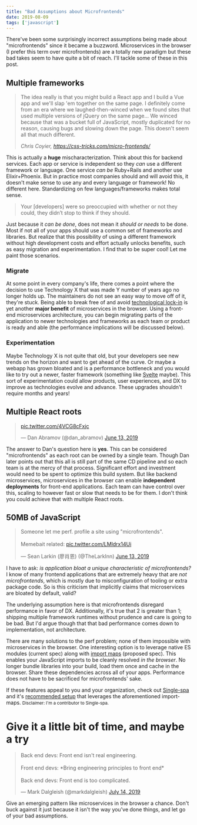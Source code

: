 ```yaml
---
title: "Bad Assumptions about Microfrontends"
date: 2019-08-09
tags: ['javascript']
---
```


There've been some surprisingly incorrect assumptions being made about "microfrontends" since it became a buzzword. Microservices in the browser (I prefer this term over microfrontends) are a totally new paradigm but these bad takes seem to have quite a bit of reach. I'll tackle some of these in this post. 

## Multiple frameworks

> The idea really is that you might build a React app and I build a Vue app and we'll slap 'em together on the same page. I definitely come from an era where we laughed-then-winced when we found sites that used multiple versions of jQuery on the same page... We winced because that was a bucket full of JavaScript, mostly duplicated for no reason, causing bugs and slowing down the page. This doesn't seem all that much different.
>
> *Chris Coyier, https://css-tricks.com/micro-frontends/*

This is actually a **huge** mischaracterization. Think about this for backend services. Each app or service is independent so they *can* use a different framework or language. One service *can be* Ruby+Rails and another use Elixir+Phoenix. But in practice most companies should and will avoid this, it doesn't make sense to use any and every language or framework! No different here. Standardizing on few languages/frameworks makes total sense.

> Your [developers] were so preoccupied with whether or not they could, they didn’t stop to think if they should.

Just because it *can be done*, does not mean it *should or needs* to be done. Most if not all of your apps should use a common set of frameworks and libraries. But realize that this possibility of using a different framework without high development costs and effort actually unlocks benefits, such as easy migration and experimentation. I find that to be super cool! Let me paint those scenarios.

### Migrate

At some point in every company's life, there comes a point where the decision to use Technology X that was made Y number of years ago no longer holds up. The maintainers do not see an easy way to move off of it, they're stuck. Being able to break free of and avoid [technological lock-in](https://en.wikipedia.org/wiki/Vendor_lock-in#Technology_lock-in) is yet another **major benefit** of microservices in the browser. Using a front-end microservices architecture, you can begin migrating parts of the application to newer technologies and frameworks as each team or product is ready and able (the performance implications will be discussed below).

### Experimentation

Maybe Technology X is not quite that old, but your developers see new trends on the horizon and want to get ahead of the curve. Or maybe a webapp has grown bloated and is a performance bottleneck and you would like to try out a newer, faster framework (something like [Svelte](https://github.com/sveltejs/svelte) maybe). This sort of experimentation could allow products, user experiences, and DX to improve as technologies evolve and advance. These upgrades shouldn't require months and years!

## Multiple React roots

<blockquote class="twitter-tweet" data-conversation="none" data-lang="en"><p lang="und" dir="ltr"><a href="https://t.co/4VCG8cFxjc" aria-label="Meme: Multiple React roots on the page. Is this microfrontends?">pic.twitter.com/4VCG8cFxjc</a></p>&mdash; Dan Abramov (@dan_abramov) <a href="https://twitter.com/dan_abramov/status/1139157092420505600?ref_src=twsrc%5Etfw">June 13, 2019</a></blockquote>

The answer to Dan's question here is **yes**. This can be considered "microfrontends" as each root can be owned by a single team. Though Dan later points out that this all is still part of the same CD pipeline and so each team is at the mercy of that process. Significant effort and investment would need to be spent to optimize this build system. But like backend microservices, microservices in the browser can enable **independent deployments** for front-end applications. Each team can have control over this, scaling to however fast or slow that needs to be for them. I don't think you could achieve that with multiple React roots.

## 50MB of JavaScript

<blockquote class="twitter-tweet" data-lang="en"><p lang="en" dir="ltr">Someone let me perf. profile a site using &quot;microfrontends&quot;. <br/><br/>Memebait related: <a href="https://t.co/LMldrx14Ui" aria-label="Meme: 50 MB of JavaScript. Is this microfrontends?">pic.twitter.com/LMldrx14Ui</a></p>&mdash; Sean Larkin (廖肖恩) (@TheLarkInn) <a href="https://twitter.com/TheLarkInn/status/1139281821810618369?ref_src=twsrc%5Etfw">June 13, 2019</a></blockquote>

I have to ask: _is application bloat a unique characteristic of microfrontends?_ I know of many frontend applications that are extremely heavy that are _not microfrontends_, which is mostly due to misconfiguration of tooling or extra package code. So is this criticism that implicitly claims that microservices are bloated by default, valid?

The underlying assumption here is that microfrontends disregard performance in favor of DX. Additionally, it's true that 2 is greater than 1; shipping multiple framework runtimes without prudence and care is going to be bad. But I'd argue though that that bad performance comes down to implementation, not architecture.

There are many solutions to the perf problem; none of them impossible with microservices in the browser. One interesting option is to leverage native ES modules (current spec) along with [import maps](https://github.com/WICG/import-maps) (proposed spec). This enables your JavaScript imports to be cleanly resolved *in the browser*. No longer bundle libraries into your build, load them once and cache in the browser. Share these dependencies across all of your apps. Performance does not have to be sacrificed for microfrontends' sake. 

<aside>If these features appeal to you and your organization, check out <a href="https://single-spa.js.org/">Single-spa</a> and it's <a href="https://single-spa.js.org/docs/faq.html#is-there-a-recommended-setup">recommended setup</a> that leverages the aforementioned import-maps. <small style="margin-bottom: 0;">Disclaimer: I'm a contributor to Single-spa.</small></aside>

# Give it a little bit of time, and maybe a try

<blockquote class="twitter-tweet"><p lang="en" dir="ltr">Back end devs: Front end isn&#39;t real engineering.<br/><br/>Front end devs: *Bring engineering principles to front end*<br/><br/>Back end devs: Front end is too complicated.</p>&mdash; Mark Dalgleish (@markdalgleish) <a href="https://twitter.com/markdalgleish/status/1150488911744917505?ref_src=twsrc%5Etfw">July 14, 2019</a></blockquote>

Give an emerging pattern like microservices in the browser a chance. Don't buck against it just because it isn't the way you've done things, and let go of your bad assumptions.